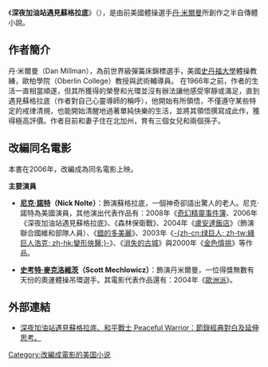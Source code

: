 {{multiple issues|
{{Notability Unreferenced|time=2019-05-24T18:34:23+00:00}}
{{unreferenced|time=2019-05-24T18:34:23+00:00}}
}}
《'''深夜加油站遇見蘇格拉底'''》（{{lang|en|Way of the Peaceful Warrior}}），是由前美國體操選手[[丹·米爾曼|丹·米爾曼]]所創作之半自傳體小說。

==作者簡介==
丹·米爾曼（Dan Millman），為前世界級彈簧床錦標選手，美國[[史丹福大學|史丹福大學]]體操教練，歐柏學院（Oberlin College）教授與武術輔導員。
在1966年之前，作者的生活一直相當順遂，但其所獲得的榮譽和光環並沒有辦法讓他感受寧靜或滿足，直到遇見蘇格拉底（作者對自己心靈導師的稱呼），他開始有所領悟，不僅遵守某些特定的戒律清規，也能開始清醒地過著單純快樂的生活，並將其領悟撰寫成此作，獲得極高評價。作者目前和妻子住在北加州，育有三個女兒和兩個孫子。

==改編同名電影==
{{main|深夜加油站遇見蘇格拉底 (電影)}}
本書在2006年，改編成為同名電影上映。

'''主要演員'''
*'''[[尼克·諾特|尼克·諾特]]（Nick Nolte）'''：飾演蘇格拉底，一個神奇卻語出驚人的老人。尼克·諾特為美國演員，其他演出代表作品有：2008年《[[奇幻精靈事件簿|奇幻精靈事件簿]]、2006年《深夜加油站遇見蘇格拉底》、《森林保衛戰》、2004年《[[盧安達飯店|盧安達飯店]]》（飾演聯合國維和部隊人員）、《[[錯的多美麗|錯的多美麗]]》、2003年《[[绿巨人_(电影)|-{zh-cn:绿巨人; zh-tw:綠巨人浩克; zh-hk:變形俠醫;}-]]》、《[[消失的古城|消失的古城]]》與2000年《[[金色情挑|金色情挑]]》等作品。

*'''[[史考特·麥克洛維茨|史考特·麥克洛維茨]]（Scott Mechlowicz）'''：飾演丹米爾曼，一位得獎無數有天份的奧運體操吊環選手。其電影代表作品還有：2004年《[[歐洲派|歐洲派]]》。

== 外部連結 ==
* {{zh}} [http://timespacewalker.blogspot.com/2010/02/peaceful-warrior.html 深夜加油站遇見蘇格拉底、和平戰士 Peaceful Warrior：節錄經典對白及延伸思考。] {{Wayback|url=http://timespacewalker.blogspot.com/2010/02/peaceful-warrior.html |date=20180918085104 }}

{{DEFAULTSORT:Way of the Peaceful Warrior}}
[[Category:改編成電影的美国小说|Category:改編成電影的美国小说]]